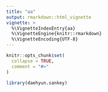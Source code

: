 ```yaml
---
title: "aa"
output: rmarkdown::html_vignette
vignette: >
  %\VignetteIndexEntry{aa}
  %\VignetteEngine{knitr::rmarkdown}
  %\VignetteEncoding{UTF-8}
---
```


```r
knitr::opts_chunk$set(
  collapse = TRUE,
  comment = "#>"
)
```

```r
library(daehyun.sankey)
```
